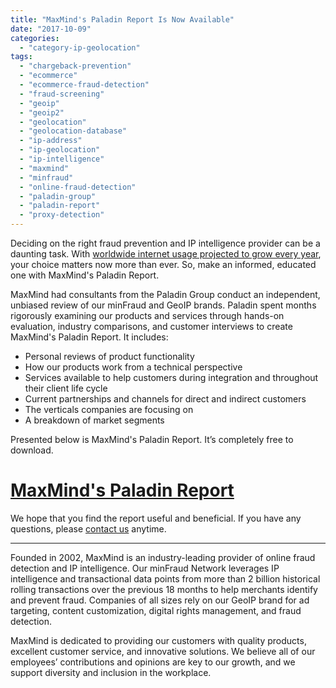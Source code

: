 ```yaml
---
title: "MaxMind's Paladin Report Is Now Available"
date: "2017-10-09"
categories:
  - "category-ip-geolocation"
tags:
  - "chargeback-prevention"
  - "ecommerce"
  - "ecommerce-fraud-detection"
  - "fraud-screening"
  - "geoip"
  - "geoip2"
  - "geolocation"
  - "geolocation-database"
  - "ip-address"
  - "ip-geolocation"
  - "ip-intelligence"
  - "maxmind"
  - "minfraud"
  - "online-fraud-detection"
  - "paladin-group"
  - "paladin-report"
  - "proxy-detection"
---
```


Deciding on the right fraud prevention and IP intelligence provider can be a daunting task. With [worldwide internet usage projected to grow every year](https://www.statista.com/statistics/325706/global-internet-user-penetration/), your choice matters now more than ever. So, make an informed, educated one with MaxMind's Paladin Report.

MaxMind had consultants from the Paladin Group conduct an independent, unbiased review of our minFraud and GeoIP brands. Paladin spent months rigorously examining our products and services through hands-on evaluation, industry comparisons, and customer interviews to create MaxMind's Paladin Report. It includes:

- Personal reviews of product functionality
- How our products work from a technical perspective
- Services available to help customers during integration and throughout their client life cycle
- Current partnerships and channels for direct and indirect customers
- The verticals companies are focusing on
- A breakdown of market segments

Presented below is MaxMind's Paladin Report. It’s completely free to download.

# **[MaxMind's Paladin Report](https://blog.maxmind.com/wp-content/uploads/2017/09/MaxMind_Paladin_Group_2017-Report.pdf)**

We hope that you find the report useful and beneficial. If you have any questions, please [contact us](https://www.maxmind.com/en/contact) anytime.

* * *

Founded in 2002, MaxMind is an industry-leading provider of online fraud detection and IP intelligence. Our minFraud Network leverages IP intelligence and transactional data points from more than 2 billion historical rolling transactions over the previous 18 months to help merchants identify and prevent fraud. Companies of all sizes rely on our GeoIP brand for ad targeting, content customization, digital rights management, and fraud detection.

MaxMind is dedicated to providing our customers with quality products, excellent customer service, and innovative solutions. We believe all of our employees’ contributions and opinions are key to our growth, and we support diversity and inclusion in the workplace.
